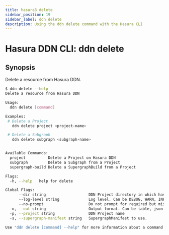 ```yaml
---
title: hasura3 delete
sidebar_position: 19
sidebar_label: ddn delete
description: Using the ddn delete command with the Hasura CLI
---
```


# Hasura DDN CLI: ddn delete 

## Synopsis
Delete a resource from Hasura DDN.

```bash
$ ddn delete --help
Delete a resource from Hasura DDN

Usage:
  ddn delete [command]

Examples:
 # Delete a Project
   ddn delete project <project-name>

 # Delete a Subgraph
   ddn delete subgraph <subgraph-name>


Available Commands:
  project          Delete a Project on Hasura DDN
  subgraph         Delete a Subgraph from a Project
  supergraph-build Delete a SupergraphBuild from a Project

Flags:
  -h, --help   help for delete

Global Flags:
      --dir string                   DDN Project directory in which hasura.yaml is present (default ".")
      --log-level string             Log level. Can be DEBUG, WARN, INFO, ERROR, or FATAL. (default "INFO")
      --no-prompt                    Do not prompt for required but missing flags
  -o, --out string                   Output format. Can be table, json or yaml. (default "table")
  -p, --project string               DDN Project name
  -s, --supergraph-manifest string   SupergraphManifest to use.

Use "ddn delete [command] --help" for more information about a command.
```

